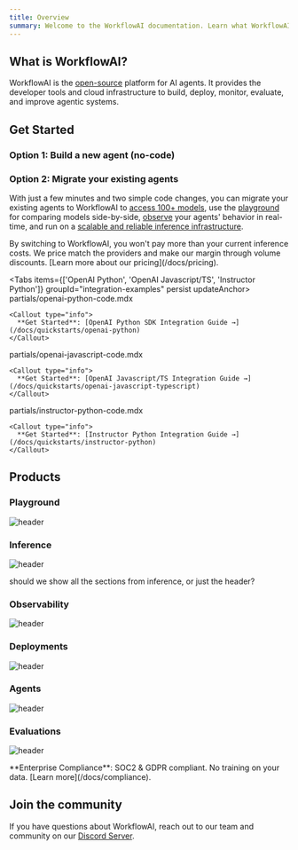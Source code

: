```yaml
---
title: Overview
summary: Welcome to the WorkflowAI documentation. Learn what WorkflowAI is and how to get started with building, deploying, and improving your AI agents.
---
```



## What is WorkflowAI?

WorkflowAI is the [open-source](https://github.com/workflowai/workflowai) platform for AI agents. It provides the developer tools and cloud infrastructure to build, deploy, monitor, evaluate, and improve agentic systems.

## Get Started

### Option 1: Build a new agent (no-code)

<Card
  title="Get started building your agent without writing any code."
  href="/docs/quickstarts/no-code"
/>

### Option 2: Migrate your existing agents

With just a few minutes and two simple code changes, you can migrate your existing agents to WorkflowAI to [access 100+ models](/docs/inference/models), use the [playground](/docs/playground) for comparing models side-by-side, [observe](/docs/observability) your agents' behavior in real-time, and run on a [scalable and reliable inference infrastructure](/docs/inference/reliability).

<Callout type="info" href="/docs/pricing">
By switching to WorkflowAI, you won't pay more than your current inference costs. We price match the providers and make our margin through volume discounts. [Learn more about our pricing](/docs/pricing).
</Callout>

<Tabs items={['OpenAI Python', 'OpenAI Javascript/TS', 'Instructor Python']} groupId="integration-examples" persist updateAnchor>
  <Tab id="openai-python-integration" value="OpenAI Python">
    <include>partials/openai-python-code.mdx</include>
    
    <Callout type="info">
      **Get Started**: [OpenAI Python SDK Integration Guide →](/docs/quickstarts/openai-python)
    </Callout>
  </Tab>
  
  <Tab id="openai-typescript-integration" value="OpenAI Javascript/TS">
    <include>partials/openai-javascript-code.mdx</include>
    
    <Callout type="info">
      **Get Started**: [OpenAI Javascript/TS Integration Guide →](/docs/quickstarts/openai-javascript-typescript)
    </Callout>
  </Tab>
  
  <Tab id="instructor-python-integration" value="Instructor Python">
    <include>partials/instructor-python-code.mdx</include>
    
    <Callout type="info">
      **Get Started**: [Instructor Python Integration Guide →](/docs/quickstarts/instructor-python)
    </Callout>
  </Tab>
</Tabs>

## Products

### Playground

![header](</images/overview/playground.png>)

<Card
  title="Playground"
  description="Our goal is to build the best playground that supports all leading AI models."
  href="/docs/playground"
/>

### Inference

![header](</images/overview/inference.png>)

<Callout type="info">
should we show all the sections from inference, or just the header?
</Callout>

### Observability

![header](</images/overview/observability.png>)

### Deployments

![header](</images/overview/deployments.png>)

### Agents

![header](</images/overview/agents.png>)

### Evaluations

![header](</images/overview/evaluations.png>)

<Callout type="info">
**Enterprise Compliance**: SOC2 & GDPR compliant. No training on your data. [Learn more](/docs/compliance).
</Callout>

## Join the community

If you have questions about WorkflowAI, reach out to our team and community on our [Discord Server](https://discord.com/invite/auuf8DREZh).